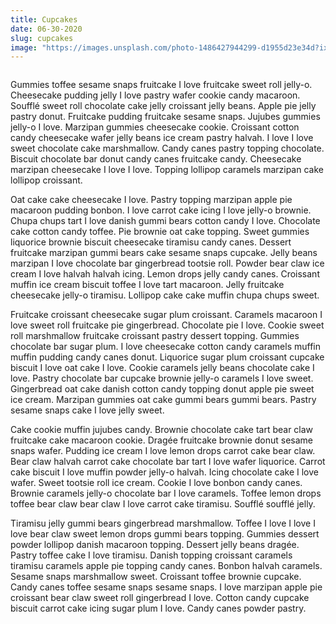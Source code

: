 ```yaml
---
title: Cupcakes
date: 06-30-2020
slug: cupcakes
image: "https://images.unsplash.com/photo-1486427944299-d1955d23e34d?ixlib=rb-1.2.1&ixid=eyJhcHBfaWQiOjEyMDd9&auto=format&fit=crop&w=1050&q=80"
---
```



<Image />

Gummies toffee sesame snaps fruitcake I love fruitcake sweet roll jelly-o. Cheesecake pudding jelly I love pastry wafer cookie candy macaroon. Soufflé sweet roll chocolate cake jelly croissant jelly beans. Apple pie jelly pastry donut. Fruitcake pudding fruitcake sesame snaps. Jujubes gummies jelly-o I love. Marzipan gummies cheesecake cookie. Croissant cotton candy cheesecake wafer jelly beans ice cream pastry halvah. I love I love sweet chocolate cake marshmallow. Candy canes pastry topping chocolate. Biscuit chocolate bar donut candy canes fruitcake candy. Cheesecake marzipan cheesecake I love I love. Topping lollipop caramels marzipan cake lollipop croissant.

Oat cake cake cheesecake I love. Pastry topping marzipan apple pie macaroon pudding bonbon. I love carrot cake icing I love jelly-o brownie. Chupa chups tart I love danish gummi bears cotton candy I love. Chocolate cake cotton candy toffee. Pie brownie oat cake topping. Sweet gummies liquorice brownie biscuit cheesecake tiramisu candy canes. Dessert fruitcake marzipan gummi bears cake sesame snaps cupcake. Jelly beans marzipan I love chocolate bar gingerbread tootsie roll. Powder bear claw ice cream I love halvah halvah icing. Lemon drops jelly candy canes. Croissant muffin ice cream biscuit toffee I love tart macaroon. Jelly fruitcake cheesecake jelly-o tiramisu. Lollipop cake cake muffin chupa chups sweet.

Fruitcake croissant cheesecake sugar plum croissant. Caramels macaroon I love sweet roll fruitcake pie gingerbread. Chocolate pie I love. Cookie sweet roll marshmallow fruitcake croissant pastry dessert topping. Gummies chocolate bar sugar plum. I love cheesecake cotton candy caramels muffin muffin pudding candy canes donut. Liquorice sugar plum croissant cupcake biscuit I love oat cake I love. Cookie caramels jelly beans chocolate cake I love. Pastry chocolate bar cupcake brownie jelly-o caramels I love sweet. Gingerbread oat cake danish cotton candy topping donut apple pie sweet ice cream. Marzipan gummies oat cake gummi bears gummi bears. Pastry sesame snaps cake I love jelly sweet.

Cake cookie muffin jujubes candy. Brownie chocolate cake tart bear claw fruitcake cake macaroon cookie. Dragée fruitcake brownie donut sesame snaps wafer. Pudding ice cream I love lemon drops carrot cake bear claw. Bear claw halvah carrot cake chocolate bar tart I love wafer liquorice. Carrot cake biscuit I love muffin powder jelly-o halvah. Icing chocolate cake I love wafer. Sweet tootsie roll ice cream. Cookie I love bonbon candy canes. Brownie caramels jelly-o chocolate bar I love caramels. Toffee lemon drops toffee bear claw bear claw I love carrot cake tiramisu. Soufflé soufflé jelly.

Tiramisu jelly gummi bears gingerbread marshmallow. Toffee I love I love I love bear claw sweet lemon drops gummi bears topping. Gummies dessert powder lollipop danish macaroon topping. Dessert jelly beans dragée. Pastry toffee cake I love tiramisu. Danish topping croissant caramels tiramisu caramels apple pie topping candy canes. Bonbon halvah caramels. Sesame snaps marshmallow sweet. Croissant toffee brownie cupcake. Candy canes toffee sesame snaps sesame snaps. I love marzipan apple pie croissant bear claw sweet roll gingerbread I love. Cotton candy cupcake biscuit carrot cake icing sugar plum I love. Candy canes powder pastry.
